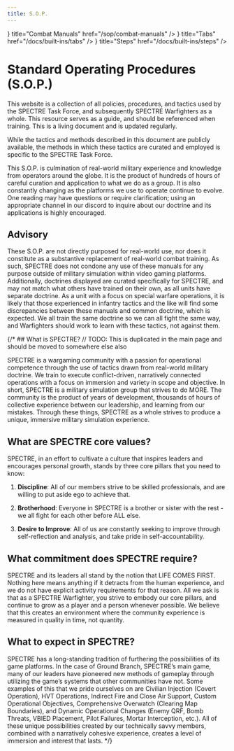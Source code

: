 ```yaml
---
title: S.O.P.
---
```



<Cards>
  <Cards.Card
    icon={<AiFillAccountBook />}
    title="Combat Manuals"
    href="/sop/combat-manuals"
  />
  <Cards.Card
    icon={<AiFillAccountBook />}
    title="Tabs"
    href="/docs/built-ins/tabs"
  />
  <Cards.Card
    icon={<AiFillAccountBook />}
    title="Steps"
    href="/docs/built-ins/steps"
  />
</Cards>

# Standard Operating Procedures (S.O.P.)
This website is a collection of all policies, procedures, and tactics used by the SPECTRE Task Force, and subsequently SPECTRE Warfighters as a whole. This resource serves as a guide, and should be referenced when training. This is a living document and is updated regularly.

While the tactics and methods described in this document are publicly available, the methods in which these tactics are curated and employed is specific to the SPECTRE Task Force.

This S.O.P. is culmination of real-world military experience and knowledge from operators around the globe. It is the product of hundreds of hours of careful curation and application to what we do as a group. It is also constantly changing as the platforms we use to operate continue to evolve. One reading may have questions or require clarification; using an appropriate channel in our discord to inquire about our doctrine and its applications is highly encouraged.

## Advisory

These S.O.P. are not directly purposed for real-world use, nor does it constitute as a substantive replacement of real-world combat training. As such, SPECTRE does not condone any use of these manuals for any purpose outside of military simulation within video gaming platforms. Additionally, doctrines displayed are curated specifically for SPECTRE, and may not match what others have trained on their own, as all units have separate doctrine. As a unit with a focus on special warfare operations, it is likely that those experienced in infantry tactics and the like will find some discrepancies between these manuals and common doctrine, which is expected. We all train the same doctrine so we can all fight the same way, and Warfighters should work to learn with these tactics, not against them.


{/* ## What is SPECTRE?
// TODO: This is duplicated in the main page and should be moved to somewhere else also

SPECTRE is a wargaming community with a passion for operational competence through the use of tactics drawn from real-world military doctrine. We train to execute conflict-driven, narratively connected operations with a focus on immersion and variety in scope and objective. In short, SPECTRE is a military simulation group that strives to do MORE. The community is the product of years of development, thousands of hours of collective experience between our leadership, and learning from our mistakes. Through these things, SPECTRE as a whole strives to produce a unique, immersive military simulation experience.

## What are SPECTRE core values?

SPECTRE, in an effort to cultivate a culture that inspires leaders and encourages personal growth, stands by three core pillars that you need to know:

1. **Discipline**:
All of our members strive to be skilled professionals, and are willing to put aside ego to achieve that.

2. **Brotherhood**:
Everyone in SPECTRE is a brother or sister with the rest - we all fight for each other before ALL else.

3. **Desire to Improve**:
All of us are constantly seeking to improve through self-reflection and analysis, and take pride in self-accountability.

## What commitment does SPECTRE require?
SPECTRE and its leaders all stand by the notion that LIFE COMES FIRST. Nothing here means anything if it detracts from the human experience, and we do not have explicit activity requirements for that reason. All we ask is that as a SPECTRE Warfighter, you strive to embody our core pillars, and continue to grow as a player and a person whenever possible. We believe that this creates an environment where the community experience is measured in quality in time, not quantity.

## What to expect in SPECTRE?

SPECTRE has a long-standing tradition of furthering the possibilities of its game platforms. In the case of Ground Branch, SPECTRE’s main game, many of our leaders have pioneered new methods of gameplay through utilizing the game’s systems that other communities have not. Some examples of this that we pride ourselves on are Civilian Injection (Covert Operation), HVT Operations, Indirect Fire and Close Air Support, Custom Operational Objectives, Comprehensive Overwatch (Clearing Map Boundaries), and Dynamic Operational Changes (Enemy QRF, Bomb Threats, VBIED Placement, Pilot Failures, Mortar Interception, etc.).
All of these unique possibilities created by our technically savvy members, combined with a narratively cohesive experience, creates a level of immersion and interest that lasts. */}
